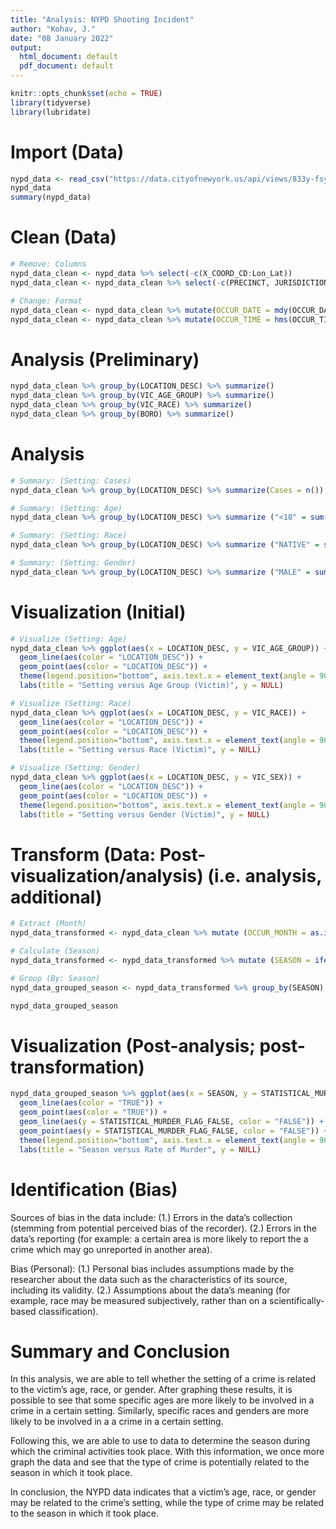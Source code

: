 ```yaml
---
title: "Analysis: NYPD Shooting Incident"
author: "Kohav, J."
date: "08 January 2022"
output:
  html_document: default
  pdf_document: default
---
```


<!-- Setup -->
```r
knitr::opts_chunk$set(echo = TRUE)
library(tidyverse)
library(lubridate)
```

# Import (Data)
```r
nypd_data <- read_csv("https://data.cityofnewyork.us/api/views/833y-fsy8/rows.csv?accessType=DOWNLOAD")
nypd_data
summary(nypd_data)
```

# Clean (Data)
```r
# Remove: Columns
nypd_data_clean <- nypd_data %>% select(-c(X_COORD_CD:Lon_Lat))
nypd_data_clean <- nypd_data_clean %>% select(-c(PRECINCT, JURISDICTION_CODE))

# Change: Format
nypd_data_clean <- nypd_data_clean %>% mutate(OCCUR_DATE = mdy(OCCUR_DATE))
nypd_data_clean <- nypd_data_clean %>% mutate(OCCUR_TIME = hms(OCCUR_TIME))
```

# Analysis (Preliminary)
```r
nypd_data_clean %>% group_by(LOCATION_DESC) %>% summarize()
nypd_data_clean %>% group_by(VIC_AGE_GROUP) %>% summarize()
nypd_data_clean %>% group_by(VIC_RACE) %>% summarize()
nypd_data_clean %>% group_by(BORO) %>% summarize()

```
# Analysis
```r

# Summary: (Setting: Cases)
nypd_data_clean %>% group_by(LOCATION_DESC) %>% summarize(Cases = n())

# Summary: (Setting: Age)
nypd_data_clean %>% group_by(LOCATION_DESC) %>% summarize ("<18" = sum(VIC_AGE_GROUP == "<18"), "18-24" = sum(VIC_AGE_GROUP == "18-24"), "25-44" = sum(VIC_AGE_GROUP == "25-44"), "45-64" = sum(VIC_AGE_GROUP == "45-64"), "65+" = sum(VIC_AGE_GROUP == "65+"))

# Summary: (Setting: Race)
nypd_data_clean %>% group_by(LOCATION_DESC) %>% summarize ("NATIVE" = sum(VIC_RACE == "AMERICAN INDIAN/ALASKAN NATIVE"), "ASIAN" = sum(VIC_RACE == "ASIAN / PACIFIC ISLANDER"), "BLACK" = sum(VIC_RACE == "BLACK"), "BLACK (Hispanic)" = sum(VIC_RACE == "BLACK HISPANIC"), "WHITE" = sum(VIC_RACE == "WHITE"), "WHITE (Hispanic))" = sum(VIC_RACE == "WHITE HISPANIC"))

# Summary: (Setting: Gender)
nypd_data_clean %>% group_by(LOCATION_DESC) %>% summarize ("MALE" = sum(VIC_SEX == "M"), "FEMALE" = sum(VIC_SEX == "F"))  
```

# Visualization (Initial)
```r
# Visualize (Setting: Age)
nypd_data_clean %>% ggplot(aes(x = LOCATION_DESC, y = VIC_AGE_GROUP)) +
  geom_line(aes(color = "LOCATION_DESC")) +
  geom_point(aes(color = "LOCATION_DESC")) +
  theme(legend.position="bottom", axis.text.x = element_text(angle = 90)) +
  labs(title = "Setting versus Age Group (Victim)", y = NULL)

# Visualize (Setting: Race)
nypd_data_clean %>% ggplot(aes(x = LOCATION_DESC, y = VIC_RACE)) +
  geom_line(aes(color = "LOCATION_DESC")) +
  geom_point(aes(color = "LOCATION_DESC")) +
  theme(legend.position="bottom", axis.text.x = element_text(angle = 90)) +
  labs(title = "Setting versus Race (Victim)", y = NULL)

# Visualize (Setting: Gender)
nypd_data_clean %>% ggplot(aes(x = LOCATION_DESC, y = VIC_SEX)) +
  geom_line(aes(color = "LOCATION_DESC")) +
  geom_point(aes(color = "LOCATION_DESC")) +
  theme(legend.position="bottom", axis.text.x = element_text(angle = 90)) +
  labs(title = "Setting versus Gender (Victim)", y = NULL)
```

# Transform (Data: Post-visualization/analysis) (i.e. analysis, additional)
```r
# Extract (Month)
nypd_data_transformed <- nypd_data_clean %>% mutate (OCCUR_MONTH = as.integer((month(OCCUR_DATE))))

# Calculate (Season)
nypd_data_transformed <- nypd_data_transformed %>% mutate (SEASON = ifelse(OCCUR_MONTH >=3 & OCCUR_MONTH <= 5, "SPRING", ifelse(OCCUR_MONTH >=6 & OCCUR_MONTH <= 8, "SUMMER",ifelse(OCCUR_MONTH >=9 & OCCUR_MONTH <= 11, "FALL", ifelse(OCCUR_MONTH == 12 | OCCUR_MONTH <= 2, "WINTER", "")))))

# Group (By: Season)
nypd_data_grouped_season <- nypd_data_transformed %>% group_by(SEASON) %>% summarize(STATISTICAL_MURDER_FLAG_TRUE = sum(ifelse(STATISTICAL_MURDER_FLAG == TRUE, 1, 0)), STATISTICAL_MURDER_FLAG_FALSE = sum(ifelse(STATISTICAL_MURDER_FLAG == FALSE, 1, 0)))

nypd_data_grouped_season
```

# Visualization (Post-analysis; post-transformation)
```r
nypd_data_grouped_season %>% ggplot(aes(x = SEASON, y = STATISTICAL_MURDER_FLAG_TRUE)) +
  geom_line(aes(color = "TRUE")) +
  geom_point(aes(color = "TRUE")) +
  geom_line(aes(y = STATISTICAL_MURDER_FLAG_FALSE, color = "FALSE")) +
  geom_point(aes(y = STATISTICAL_MURDER_FLAG_FALSE, color = "FALSE")) + 
  theme(legend.position="bottom", axis.text.x = element_text(angle = 90)) +
  labs(title = "Season versus Rate of Murder", y = NULL)
```

# Identification (Bias)
Sources of bias in the data include:
  (1.) Errors in the data's collection (stemming from potential perceived bias of the recorder).
  (2.) Errors in the data's reporting (for example: a certain area is more likely to report the a crime which may go unreported in another area).
  
Bias (Personal):
(1.) Personal bias includes assumptions made by the researcher about the data such as the characteristics of its source, including its validity.
(2.) Assumptions about the data's meaning (for example, race may be measured subjectively, rather than on a scientifically-based classification).

# Summary and Conclusion
In this analysis, we are able to tell whether the setting of a crime is related to the victim’s age, race, or gender. After graphing these results, it is possible to see that some specific ages are more likely to be involved in a crime in a certain setting. Similarly, specific races and genders are more likely to be involved in a a crime in a certain setting.

Following this, we are able to use to data to determine the season during which the criminal activities took place. With this information, we once more graph the data and see that the type of crime is potentially related to the season in which it took place.

In conclusion, the NYPD data indicates that a victim’s age, race, or gender may be related to the crime’s setting, while the type of crime may be related to the season in which it took place. 
